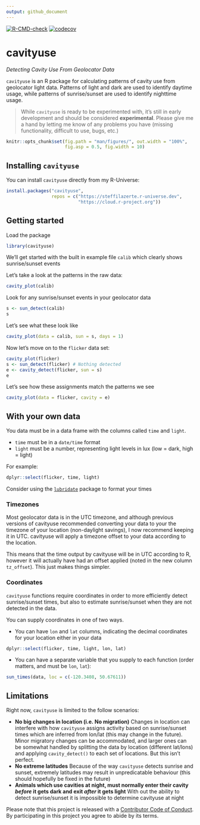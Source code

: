 ```yaml
---
output: github_document
---
```

<!-- badges: start -->
[![R-CMD-check](https://github.com/steffilazerte/cavityuse/workflows/R-CMD-check/badge.svg)](https://github.com/steffilazerte/cavityuse/actions)
[![codecov](https://codecov.io/gh/steffilazerte/cavityuse/branch/master/graph/badge.svg)](https://codecov.io/gh/steffilazerte/cavityuse)
<!-- badges: end -->

# cavityuse  
_Detecting Cavity Use From Geolocator Data_  

`cavityuse` is an R package for calculating patterns of cavity use from geolocator light data. Patterns of light and dark are used to identify daytime usage, while patterns of sunrise/sunset are used to identify nighttime usage.

> While `cavityuse` is ready to be experimented with, it's still in early development and should be considered **experimental**. Please give me a hand by letting me know of any problems you have (missing functionality, difficult to use, bugs, etc.)

```r
knitr::opts_chunk$set(fig.path = "man/figures/", out.width = "100%", 
                      fig.asp = 0.5, fig.width = 10)
```

## Installing `cavityuse`

You can install `cavityuse` directly from my R-Universe:

```r
install.packages("cavityuse", 
                 repos = c("https://steffilazerte.r-universe.dev", 
                           "https://cloud.r-project.org"))
```

## Getting started

Load the package
```r
library(cavityuse)
```

We'll get started with the built in example file `calib` which clearly shows
sunrise/sunset events

Let's take a look at the patterns in the raw data:
```r
cavity_plot(calib)
```

Look for any sunrise/sunset events in your geolocator data
```r
s <- sun_detect(calib)
s
```

Let's see what these look like
```r
cavity_plot(data = calib, sun = s, days = 1)
```

Now let's move on to the `flicker` data set:

```r
cavity_plot(flicker)
s <- sun_detect(flicker) # Nothing detected
e <- cavity_detect(flicker, sun = s)
e
```

Let's see how these assignments match the patterns we see

```r
cavity_plot(data = flicker, cavity = e)
```


## With your own data

You data must be in a data frame with the columns called `time` and `light`.

- `time` must be in a `date/time` format
- `light` must be a number, representing light levels in lux (low = dark, high = light)

For example:

```r
dplyr::select(flicker, time, light)
```

Consider using the [`lubridate`](https://lubridate.tidyverse.org/) package to format your times

### Timezones  

Most geolocator data is in the UTC timezone, and although previous versions of cavityuse recommended converting your data to your the timezone of your location (non-daylight savings), I now recommend 
keeping it in UTC. cavityuse will apply a timezone offset to your data according to the location.

This means that the time output by cavityuse will be in UTC according to R, however it will actually have had an offset applied (noted in the new column `tz_offset`). This just makes things simpler.
 
### Coordinates
`cavityuse` functions require coordinates in order to more efficiently detect sunrise/sunset times, but also to estimate sunrise/sunset when they are not detected in the data. 

You can supply coordinates in one of two ways.

- You can have `lon` and `lat` columns, indicating the decimal coordinates for your location either in your data
```r
dplyr::select(flicker, time, light, lon, lat)
```

- You can have a separate variable that you supply to each function (order matters, and must be `lon`, `lat`):
```r
sun_times(data, loc = c(-120.3408, 50.67611))
```


## Limitations

Right now, `cavityuse` is limited to the follow scenarios:

- **No big changes in location (i.e. No migration)**
  Changes in location can interfere with how `cavityuse` assigns activity based on sunrise/sunset times which are inferred from lon/lat (this may change in the future). Minor migratory changes can be accommodated, and larger ones can be somewhat handled by splitting the data by location (different lat/lons) and applying `cavity_detect()` to each set of locations. But this isn't perfect.
- **No extreme latitudes**
  Because of the way `cavityuse` detects sunrise and sunset, extremely latitudes may result in unpredicatable behaviour (this should hopefully be fixed in the future)
- **Animals which use cavities at night, must normally enter their cavity _before_ it gets dark and exit _after_ it gets light**
  With out the ability to detect sunrise/sunset it is impossible to determine cavityuse at night



Please note that this project is released with a [Contributor Code of Conduct](CONDUCT.md). By participating in this project you agree to abide by its terms.





